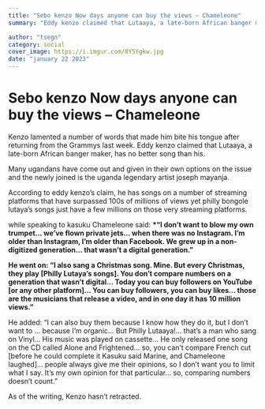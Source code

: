 ```yaml
---
title: "Sebo kenzo Now days anyone can buy the views – Chameleone"
summary: "Eddy kenzo claimed that Lutaaya, a late-born African banger maker, has no better song than his"

author: "tsegn"
category: social
cover_image: https://i.imgur.com/8Y5Ygkw.jpg
date: "january 22 2023"
---
```


# Sebo kenzo Now days anyone can buy the views – Chameleone

Kenzo lamented a number of words that made him bite his tongue after returning from the Grammys last week. Eddy kenzo claimed that Lutaaya, a late-born African banger maker, has no better song than his.

Many ugandans have come out and given in their own options on the issue and the newly joined is the uganda legendary artist joseph mayanja.

According to eddy kenzo’s claim, he has songs on a number of streaming platforms that have surpassed 100s of millions of views yet philly bongole lutaya’s songs just have a few millions on those very streaming platforms.

while speaking to kasuku Chameleone said: **\*“I don’t want to blow my own trumpet… we’ve flown private jets… when there was no Instagram. I’m older than Instagram, I’m older than Facebook. We grew up in a non-digitized generation… that wasn’t a digital generation.”**

**He went on: “I also sang a Christmas song. Mine. But every Christmas, they play [Philly Lutaya’s songs]. You don’t compare numbers on a generation that wasn’t digital… Today you can buy followers on YouTube [or any other platform]… You can buy followers, you can buy likes… those are the musicians that release a video, and in one day it has 10 million views.”**

He added: “I can also buy them because I know how they do it, but I don’t want to … because I’m organic… But Philly Lutaaya!… that’s a man who sang on Vinyl… His music was played on cassette… He only released one song on the CD called Alone and Frightened… so, you can’t compare French cut [before he could complete it Kasuku said Marine, and Chameleone laughed]… people always give me their opinions, so I don’t want you to limit what I say. It’s my own opinion for that particular… so, comparing numbers doesn’t count.”

As of the writing, Kenzo hasn’t retracted.
